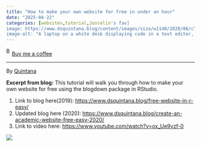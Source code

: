 ```yaml
---
title: "How to make your own website for free in under an hour"
date: "2025-04-22"
categories: [websites,tutorial,Joscelin's fav]
image: https://www.dsquintana.blog/content/images/size/w1140/2020/06/clement-h-95YRwf6CNw8-unsplash.jpg
image-alt: "A laptop on a white desk displaying code in a text editor, with JavaScript visible on the screen. To the right of the laptop is a yellow mug with a floral pattern and a green potted plant in the background."
---
```


<link href="https://fonts.googleapis.com/css?family=Cookie" rel="stylesheet"><a class="bmc-button" target="_blank" href="https://www.buymeacoffee.com/JoscelinRocha">![Buy me a coffee](https://cdn.buymeacoffee.com/buttons/bmc-new-btn-logo.svg){alt="Buy me a coffee" width="15" height="21"}Buy me a coffee</a>

------------------------------------------------------------------------

By [Quintana](https://www.dsquintana.blog/create-an-academic-website-free-easy-2020/)

**Excerpt from blog:** This tutorial will walk you through how to make your own website for free using the blogdown package in RStudio.

1.  Link to blog here(2019): <https://www.dsquintana.blog/free-website-in-r-easy/>
2.  Updated blog here (2020): <https://www.dsquintana.blog/create-an-academic-website-free-easy-2020/>
3.  Link to video here: <https://www.youtube.com/watch?v=ox_Ue9yzf-0>

![](https://www.dsquintana.blog/content/images/size/w1140/2020/06/clement-h-95YRwf6CNw8-unsplash.jpg)
